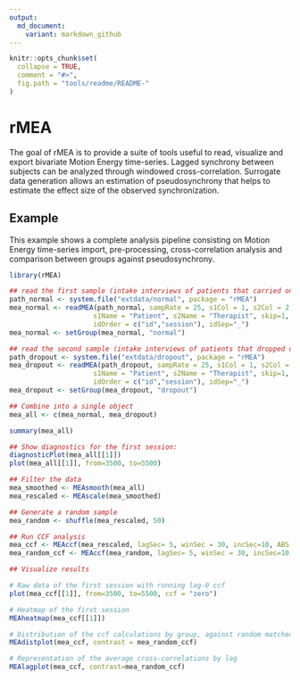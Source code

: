 ```yaml
---
output:
  md_document:
    variant: markdown_github
---
```


<!-- README.md is generated from README.Rmd. Please edit that file -->

```r
knitr::opts_chunk$set(
  collapse = TRUE,
  comment = "#>",
  fig.path = "tools/readme/README-"
)
```

# rMEA

The goal of rMEA is to provide a suite of tools useful to read, visualize and export bivariate Motion Energy time-series. Lagged synchrony between subjects can be analyzed through windowed cross-correlation. Surrogate data generation allows an estimation of pseudosynchrony that helps to estimate the effect size of the observed synchronization.

## Example

This example shows a complete analysis pipeline consisting on Motion Energy time-series import, pre-processing, cross-correlation analysis and comparison between groups against pseudosynchrony.

```r
library(rMEA)

## read the first sample (intake interviews of patients that carried on therapy)
path_normal <- system.file("extdata/normal", package = "rMEA")
mea_normal <- readMEA(path_normal, sampRate = 25, s1Col = 1, s2Col = 2,
                     s1Name = "Patient", s2Name = "Therapist", skip=1,
                     idOrder = c("id","session"), idSep="_")
mea_normal <- setGroup(mea_normal, "normal")

## read the second sample (intake interviews of patients that dropped out)
path_dropout <- system.file("extdata/dropout", package = "rMEA")
mea_dropout <- readMEA(path_dropout, sampRate = 25, s1Col = 1, s2Col = 2,
                     s1Name = "Patient", s2Name = "Therapist", skip=1,
                     idOrder = c("id","session"), idSep="_")
mea_dropout <- setGroup(mea_dropout, "dropout")

## Combine into a single object
mea_all <- c(mea_normal, mea_dropout)

summary(mea_all)

## Show diagnostics for the first session:
diagnosticPlot(mea_all[[1]])
plot(mea_all[[1]], from=3500, to=5500)

## Filter the data
mea_smoothed <- MEAsmooth(mea_all)
mea_rescaled <- MEAscale(mea_smoothed)

## Generate a random sample
mea_random <- shuffle(mea_rescaled, 50)

## Run CCF analysis
mea_ccf <- MEAccf(mea_rescaled, lagSec= 5, winSec = 30, incSec=10, ABS = F)
mea_random_ccf <- MEAccf(mea_random, lagSec= 5, winSec = 30, incSec=10, ABS = F)

## Visualize results

# Raw data of the first session with running lag-0 ccf
plot(mea_ccf[[1]], from=3500, to=5500, ccf = "zero")

# Heatmap of the first session
MEAheatmap(mea_ccf[[1]])

# Distribution of the ccf calculations by group, against random matched dyads
MEAdistplot(mea_ccf, contrast = mea_random_ccf)

# Representation of the average cross-correlations by lag
MEAlagplot(mea_ccf, contrast=mea_random_ccf)



```
